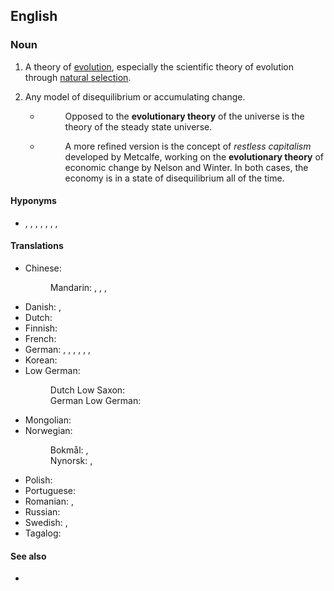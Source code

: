 ==English==
{{wikipedia}}

===Noun===
{{en-noun}}

# {{lb|en|biology}} A theory of [[evolution]], especially the scientific theory of evolution through [[natural selection]].
# {{lb|en|by extension}} Any model of disequilibrium or accumulating change.
#* {{quote-book|en|year=1962|author=Clifford D. Simak|title=The Solar System: Our New Front Yard|chapter=|url=|isbn=|page=70}}
#*: Opposed to the '''evolutionary theory''' of the universe is the theory of the steady state universe.
#* {{quote-book|en|year=2015|author=Jorge Turmo Arnal|title=Financial Crisis and the Failure of Economic Theory|chapter=|url=|isbn=|page=155}}
#*: A more refined version is the concept of ''restless capitalism'' developed by Metcalfe, working on the '''evolutionary theory''' of economic change by Nelson and Winter. In both cases, the economy is in a state of disequilibrium all of the time.

====Hyponyms====
* {{sense|biology}} {{l|en|natural selection}}, {{l|en|transmutationism}}, {{l|en|saltationism}}, {{l|en|transformationism}}, {{l|en|transformism}}, {{l|en|orthogenesis}}, {{l|en|Lamarckism}}, {{l|en|adaptationism}}

====Translations====
{{trans-top|theory of evolution}}
* Chinese:
*: Mandarin: {{t+|cmn|進化論}}, {{t+|cmn|进化论|tr=jìnhuàlùn}}, {{t+|cmn|演化論}}, {{t+|cmn|演化论|tr=yǎnhuàlùn}}
* Danish: {{t|da|evolutionsteori|c}}, {{t|da|udviklingslære|c}}
* Dutch: {{t+|nl|evolutietheorie|f}}
* Finnish: {{t+|fi|evoluutioteoria}}
* French: {{t|fr|théorie de l'évolution|f}}
* German: {{t+|de|Evolutionstheorie|f}}, {{t+|de|Deszendenztheorie|f}}, {{t+|de|Abstammungstheorie|f}}, {{t|de|Entwicklungslehre|f}}, {{t|de|Evolutionslehre|f}}, {{t+|de|Abstammungslehre|f}}, {{t+|de|Deszendenzlehre|f}}
* Korean: {{t+|ko|진화론}}
* Low German:
*: Dutch Low Saxon: {{t|nds-nl|evolusietheorie}}
*: German Low German: {{t|nds-de|Evolutschoonstheorie|f}}
{{trans-mid}}
* Mongolian: {{t|mn|эволюцийн онол|sc=Cyrl}}
* Norwegian:
*: Bokmål: {{t|nb|evolusjonsteori|m}}, {{t|nb|utviklingslære|m|f}}
*: Nynorsk: {{t|nn|evolusjonsteori|m}}, {{t|nn|utviklingslære|f}}
* Polish: {{t|pl|teoria ewolucji|f}}
* Portuguese: {{t|pt|teoria da evolução|f}}
* Romanian: {{t|ro|teorie evoluționară|f}}, {{t|ro|teorie evoluțională|f}}
* Russian: {{t|ru|тео́рия эволю́ции|f}}
* Swedish: {{t+|sv|evolutionsteori|c}}, {{t|sv|utvecklingslära|c}}
* Tagalog: {{t|tl|huna ng kasunlaran}}
{{trans-bottom}}

====See also====
* {{l|en|evolutionary biology}}

{{topics|en|Evolutionary theory}}
